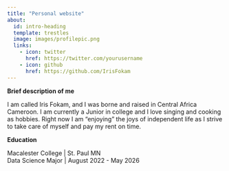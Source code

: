 ```yaml
---
title: "Personal website"
about:
  id: intro-heading
  template: trestles
  image: images/profilepic.png
  links:
    - icon: twitter
      href: https://twitter.com/yourusername
    - icon: github
      href: https://github.com/IrisFokam
---
```


**Brief description of me**

I am called Iris Fokam, and I was borne and raised in Central Africa Cameroon. I am currently a Junior in college and I love singing and cooking as hobbies. Right now I am "enjoying" the joys of independent life as I strive to take care of myself and pay my rent on time.

**Education**

Macalester College \| St. Paul MN\
Data Science Major \| August 2022 - May 2026
